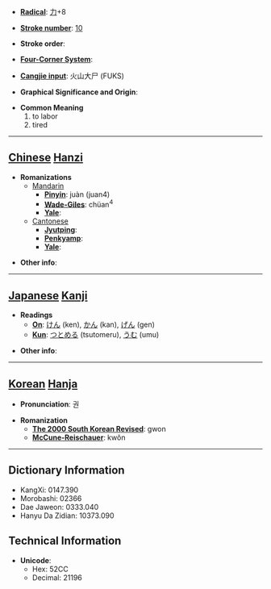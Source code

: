 * '''[[Wiktionary:Chinese radical index| Radical]]''': [[Wiktionary:Chinese radical index 力|力]]+8

* '''[[Wiktionary:Chinese total strokes index|Stroke number]]''': [[Wiktionary:Chinese total strokes index 10|10]]

* '''Stroke order''': 

* '''[[Wiktionary:Chinese four corner index|Four-Corner System]]''': 

* '''[[Wiktionary:Chinese Cangjie index|Cangjie input]]''': 火山大尸 (FUKS)

* '''Graphical Significance and Origin''': 

* '''Common Meaning'''
*#to labor
*# tired


----

== [[Chinese]] [[Hanzi]] ==

* '''Romanizations'''
** [[Mandarin]]
*** '''[[Pinyin]]''': juàn (juan4)
*** '''[[Wade-Giles]]''': chüan<sup>4</sup>
*** '''[[Yale]]''': 
**[[Cantonese]]
***'''[[Jyutping]]''':
***'''[[Penkyamp]]''': 
***'''[[Yale]]''': 

* '''Other info''': 

----

== [[Japanese]] [[Kanji]] ==

* '''Readings'''
** '''[[On]]''': [[けん]] (ken), [[かん]] (kan), [[げん]] (gen)
** '''[[Kun]]''': [[つとめる]] (tsutomeru), [[うむ]] (umu)

* '''Other info''':  

----

== [[Korean]] [[Hanja]] ==

* '''Pronunciation''': 권

* '''Romanization'''
** '''[[The 2000 South Korean Revised Romanization|The 2000 South Korean Revised]]''': gwon
** '''[[McCune-Reischauer]]''': kwŏn

----

== Dictionary Information ==

* KangXi: 0147.390
* Morobashi: 02366
* Dae Jaweon: 0333.040
* Hanyu Da Zidian: 10373.090

== Technical Information ==

* '''Unicode''':
** Hex: 52CC
** Decimal: 21196